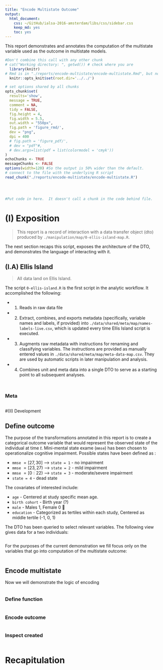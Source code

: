 ```yaml
---
title: "Encode Multistate Outcome"
output:
  html_document:
    css: ~/GitHub/ialsa-2016-amsterdam/libs/css/sidebar.css
    keep_md: yes
    toc: yes
---
```


This report demonstrates and annotates the computation of the multistate variable used as the outcome in multistate models.

<!-- These two chunks should be added in the beginning of every .Rmd that you want to source an .R script -->
<!--  The 1st mandatory chunck  -->
<!--  Set the working directory to the repository's base directory -->
```r
#Don't combine this call with any other chunk
# cat("Working directory: ", getwd()) # check where you are
  library(knitr)
# Rmd is in "./reports/encode-multistate/encode-multistate.Rmd", but now the root is "./"
  knitr::opts_knit$set(root.dir='../../')
```

<!--  The 2nd mandatory chunck  -->
<!-- Set the report-wide options, and point to the external code file. -->
```r
# set options shared by all chunks
opts_chunk$set(
  results='show',
  message = TRUE,
  comment = NA,
  tidy = FALSE,
  fig.height = 4,
  fig.width = 5.5,
  out.width = "550px",
  fig.path = 'figure_rmd/',     
  dev = "png",
  dpi = 400
  # fig.path = 'figure_pdf/',     
  # dev = "pdf"#,
  # dev.args=list(pdf = list(colormodel = 'cmyk'))
)
echoChunks <- TRUE
messageChunks <- FALSE
options(width=120) #So the output is 50% wider than the default.
# connect to the file with the underlying R script  
read_chunk("./reports/encode-multistate/encode-multistate.R")
```
<!-- Load 'sourced' R files.  Suppress the output when loading packages. -->
```r
```
<!-- Load the sources.  Suppress the output when loading sources. -->
```r
```
<!-- Load any Global functions and variables declared in the R file.  Suppress the output. -->
```r
```
<!-- Declare any global functions specific to a Rmd output.  Suppress the output. -->
```r
#Put code in here.  It doesn't call a chunk in the code behind file.
```

# (I) Exposition

> This report is a record of interaction with a data transfer object (dto) produced by `./manipulation/map/0-ellis-island-map.R`.

The next section recaps this script, exposes the architecture of the DTO, and demonstrates the language of interacting with it.   

## (I.A) Ellis Island

> All data land on Ellis Island.

The script `0-ellis-island.R` is the first script in the analytic workflow. It accomplished the following:

- (1) Reads in raw data file
- (2) Extract, combines, and exports metadata (specifically, variable names and labels, if provided) into `./data/shared/meta/map/names-labels-live.csv`, which is updated every time Ellis Island script is executed.   
- (3) Augments raw metadata with instructions for renaming and classifying variables. The instructions are provided as manually entered values in `./data/shared/meta/map/meta-data-map.csv`. They are used by automatic scripts in later manipulation and analysis.  
- (4) Combines unit and meta data into a single DTO to serve as a starting point to all subsequent analyses.   


<!-- Load the datasets.   -->
```r
```

<!-- Inspect the datasets.   -->
```r
```

### Meta
```r
```

#(II) Development

## Define outcome

The purpose of the transformations annotated in this report is to create a categorical outcome variable that would represent the observed state of the individual at time $t$. Mini-mental state exame (`mmse`) has been chosen to operationalize cognitive impairment. Possible states have been defined as :

* `mmse` $=[27,30]$ --> `state = 1` - no impairment  
* `mmse` $=[23,27)$ --> `state = 2` - mild impairment   
* `mmse` $=[0 :22)$ --> `state = 3` - moderate/severe impairment  
* `state = 4` - dead state  

The covariates of interested include:   

* `age` -  Centered at study specific mean age.   
* `birth cohort` - Birth year (?)  
* `male` -  Males 1, Female 0       
* `education` - Categorized as tertiles within each study, Centered as middle tertile (-1, 0, 1)  

The DTO has been queried to select relevant variables. The following view gives data for a two individuals:
```r
```

For the purposes of the current demonstration we fill focus only on the variables that go into computation of the multistate outcome:
```r
```

## Encode multistate
Now we will demonstrate the logic of encoding
```r
```

### Define function
```r
```

### Encode outcome
```r
```

### Inspect created
```r
```

# Recapitulation

```r
```


```r
```


```rinspect-created-multistates
```


